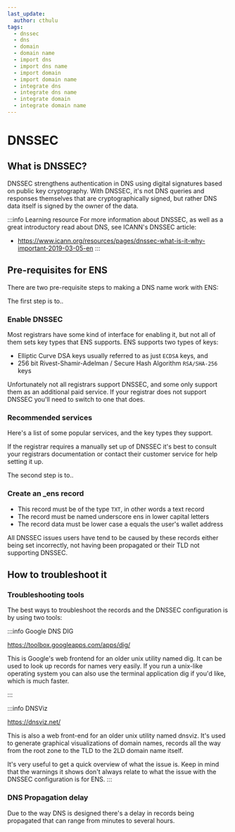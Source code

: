 ```yaml
---
last_update:
  author: cthulu
tags:
  - dnssec
  - dns
  - domain
  - domain name
  - import dns
  - import dns name
  - import domain
  - import domain name
  - integrate dns
  - integrate dns name
  - integrate domain
  - integrate domain name
---
```


# DNSSEC

## What is DNSSEC?

DNSSEC strengthens authentication in DNS using digital signatures based on public key cryptography. With DNSSEC, it's not DNS queries and responses themselves that are cryptographically signed, but rather DNS data itself is signed by the owner of the data.

:::info Learning resource
For more information about DNSSEC, as well as a great introductory read about DNS, see ICANN's DNSSEC article:
 - https://www.icann.org/resources/pages/dnssec-what-is-it-why-important-2019-03-05-en
:::

## Pre-requisites for ENS
There are two pre-requisite steps to making a DNS name work with ENS:

The first step is to..
### Enable DNSSEC
   
Most registrars have some kind of interface for enabling it, but not all of them sets key types that ENS supports.
ENS supports two types of keys:
	
 - Elliptic Curve DSA keys usually referred to as just `ECDSA` keys, and
 - 256 bit Rivest-Shamir-Adelman / Secure Hash Algorithm `RSA/SHA-256` keys

Unfortunately not all registrars support DNSSEC, and some only support them as an additional paid service.
If your registrar does not support DNSSEC you'll need to switch to one that does.

### Recommended services
Here's a list of some popular services, and the key types they support.

If the registrar requires a manually set up of DNSSEC it's best to consult your registrars documentation or contact their customer service for help setting it up.

The second step is to..
### Create an _ens record

 - This record must be of the type `TXT`, in other words a text record
 - The record must be named underscore ens in lower capital letters
 - The record data must be lower case a equals the user's wallet address

All DNSSEC issues users have tend to be caused by these records either being set incorrectly, not having been propagated or their TLD not supporting DNSSEC.

## How to troubleshoot it

### Troubleshooting tools
The best ways to troubleshoot the records and the DNSSEC configuration is by using two tools:

:::info Google DNS DIG
 
 https://toolbox.googleapps.com/apps/dig/

 This is Google's web frontend for an older unix utility named dig. It can be used to look up records for names very easily.
 If you run a unix-like operating system you can also use the terminal application dig if you'd like, which is much faster.

:::

:::info DNSViz

 https://dnsviz.net/

 This is also a web front-end for an older unix utility named dnsviz. It's used to generate graphical visualizations of domain names, records all the way from the root zone to the TLD to the 2LD domain name itself.

 It's very useful to get a quick overview of what the issue is. Keep in mind that the warnings it shows don't always relate to what the issue with the DNSSEC configuration is for ENS. 
:::

### DNS Propagation delay
Due to the way DNS is designed there's a delay in records being propagated that can range from minutes to several hours.